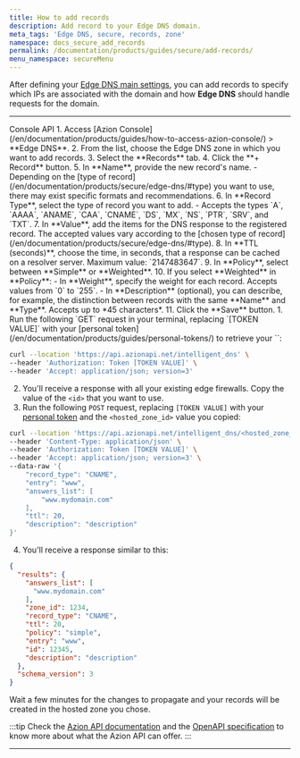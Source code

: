 ```yaml
---
title: How to add records
description: Add record to your Edge DNS domain.
meta_tags: 'Edge DNS, secure, records, zone'
namespace: docs_secure_add_records
permalink: /documentation/products/guides/secure/add-records/
menu_namespace: secureMenu
---
```



<InterfaceNote />

After defining your [Edge DNS main settings](/en/documentation/products/guides/secure/edge-dns-configure-main-settings/), you can add records to specify which IPs are associated with the domain and how **Edge DNS** should handle requests for the domain.

---

<Tabs client:visible>
    <Fragment slot="tab.console">Console</Fragment>
    <Fragment slot="tab.api">API</Fragment>

<Fragment slot="panel.console">
1. Access [Azion Console](/en/documentation/products/guides/how-to-access-azion-console/) > **Edge DNS**.
2. From the list, choose the Edge DNS zone in which you want to add records.
3. Select the **Records** tab.
4. Click the **+ Record** button.
5. In **Name**, provide the new record's name.
- Depending on the [type of record](/en/documentation/products/secure/edge-dns/#type) you want to use, there may exist specific formats and recommendations.
6. In **Record Type**, select the type of record you want to add.
- Accepts the types `A`, `AAAA`, `ANAME`, `CAA`, `CNAME`, `DS`, `MX`, `NS`, `PTR`, `SRV`, and `TXT`.
7. In **Value**, add the items for the DNS response to the registered record. The accepted values vary according to the [chosen type of record](/en/documentation/products/secure/edge-dns/#type).
8. In **TTL (seconds)**, choose the time, in seconds, that a response can be cached on a resolver server. Maximum value: `2147483647`.
9. In **Policy**, select between **Simple** or **Weighted**.
10.  If you select **Weighted** in **Policy**:
    - In **Weight**, specify the weight for each record. Accepts values from `0` to `255`.
    - In **Description** (optional), you can describe, for example, the distinction between records with the same **Name** and **Type**. Accepts up to *45 characters*. 
11.  Click the **Save** button.
</Fragment>

<Fragment slot="panel.api">
1. Run the following `GET` request in your terminal, replacing `[TOKEN VALUE]` with your [personal token](/en/documentation/products/guides/personal-tokens/) to retrieve your `<hosted_zone_id>`:

```bash
curl --location 'https://api.azionapi.net/intelligent_dns' \
--header 'Authorization: Token [TOKEN VALUE]' \
--header 'Accept: application/json; version=3'
```

2. You'll receive a response with all your existing edge firewalls. Copy the value of the `<id>` that you want to use.
3. Run the following `POST` request, replacing `[TOKEN VALUE]` with your [personal token](/en/documentation/products/guides/personal-tokens/) and the `<hosted_zone_id>` value you copied:

```bash
curl --location 'https://api.azionapi.net/intelligent_dns/<hosted_zone_id>/records' \
--header 'Content-Type: application/json' \
--header 'Authorization: Token [TOKEN VALUE]' \
--header 'Accept: application/json; version=3' \
--data-raw '{
    "record_type": "CNAME",
    "entry": "www",
    "answers_list": [
        "www.mydomain.com"
    ],
    "ttl": 20,
    "description": "description"
}'
```

4. You'll receive a response similar to this:

```json
{
  "results": {
    "answers_list": [
      "www.mydomain.com"
    ],
    "zone_id": 1234,
    "record_type": "CNAME",
    "ttl": 20,
    "policy": "simple",
    "entry": "www",
    "id": 12345,
    "description": "description"
  },
  "schema_version": 3
}
```

Wait a few minutes for the changes to propagate and your records will be created in the hosted zone you chose.

:::tip
Check the [Azion API documentation](https://api.azion.com/) and the [OpenAPI specification](https://github.com/aziontech/azionapi-openapi/) to know more about what the Azion API can offer.
:::
</Fragment>

</Tabs>

---
